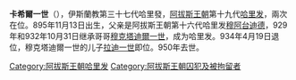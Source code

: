 {{unreferenced|time=2020-05-31T04:24:15+00:00}}
{{NoteTA
|G1=伊斯蘭
}}{{Infobox monarch
| name            =卡希爾一世
| reign           =929年<br />932年10月31日 – 934年4月19日
| full name       =
| titles          =
| predecessor     =[[穆克塔迪爾一世|穆克塔迪爾一世]]
| successor       =[[拉迪一世|拉迪一世]]
| royal house     =
| dynasty         =[[阿拔斯王朝|阿拔斯王朝]]
| father          =[[穆阿台迪德|穆阿台迪德]]
|issue=
| birth_date   =899年
| death_date   =950年
|}}
'''卡希爾一世'''（{{bd|899年||950年||}}），伊斯蘭教第三十七代哈里發，[[阿拔斯王朝|阿拔斯王朝]]第十九代[[哈里发|哈里发]]，兩次在位。895年11月13日出生，父亲是阿拔斯王朝第十六代哈里发[[穆阿台迪德|穆阿台迪德]]，929年和932年10月31日继承哥哥[[穆克塔迪爾一世|穆克塔迪爾一世]]，成为哈里发。934年4月19日退位，穆克塔迪爾一世的儿子[[拉迪一世|拉迪一世]]即位。950年去世。
{{s-start}}
{{s-hou|[[阿拔斯王朝|阿拔斯王朝]]||899年||950年}}
{{s-rel|su}}
{{s-bef|before=[[穆克塔迪爾一世|穆克塔迪爾一世]]}}
{{s-ttl|title=[[伊斯蘭教|伊斯蘭教]]第三十七代[[哈里發列表|哈里發]]（第一次）|years=929年}}
{{s-aft|after=[[穆克塔迪爾一世|穆克塔迪爾一世]]}}
{{s-bef|before=[[穆克塔迪爾一世|穆克塔迪爾一世]]}}
{{s-ttl|title=[[伊斯蘭教|伊斯蘭教]]第三十七代[[哈里發列表|哈里發]]（第二次）|years=932年－934年}}
{{s-aft|after=[[拉迪一世|拉迪一世]]}}
{{s-end}}
{{Abbasids}}
{{阿拔斯王朝}}
[[Category:阿拔斯王朝哈里发|Category:阿拔斯王朝哈里发]]
[[Category:阿拔斯王朝囚犯及被拘留者|Category:阿拔斯王朝囚犯及被拘留者]]
